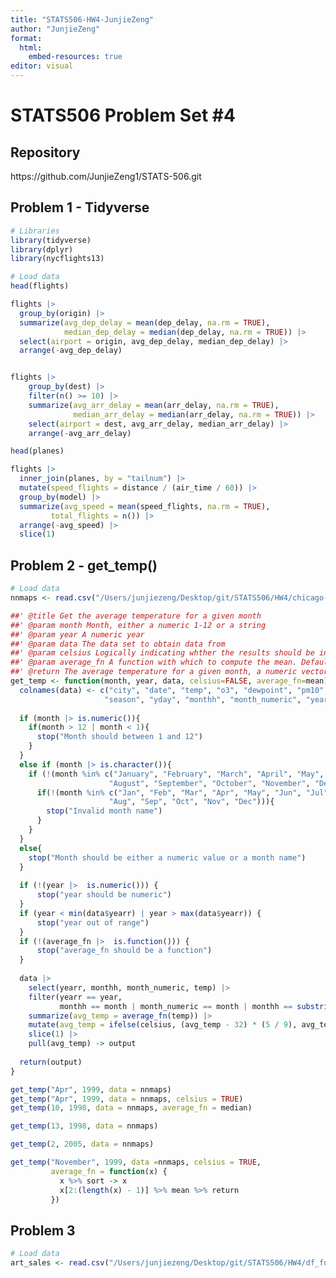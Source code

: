 ```yaml
---
title: "STATS506-HW4-JunjieZeng"
author: "JunjieZeng"
format: 
  html:
    embed-resources: true
editor: visual
---
```

 
# STATS506 Problem Set #4

## Repository

https://github.com/JunjieZeng1/STATS-506.git

## Problem 1 - Tidyverse

```r
# Libraries
library(tidyverse)
library(dplyr)
library(nycflights13)
```

```r
# Load data
head(flights)

flights |> 
  group_by(origin) |> 
  summarize(avg_dep_delay = mean(dep_delay, na.rm = TRUE), 
            median_dep_delay = median(dep_delay, na.rm = TRUE)) |> 
  select(airport = origin, avg_dep_delay, median_dep_delay) |> 
  arrange(-avg_dep_delay) 


flights |> 
    group_by(dest) |> 
    filter(n() >= 10) |> 
    summarize(avg_arr_delay = mean(arr_delay, na.rm = TRUE), 
              median_arr_delay = median(arr_delay, na.rm = TRUE)) |> 
    select(airport = dest, avg_arr_delay, median_arr_delay) |> 
    arrange(-avg_arr_delay) 
```

```r
head(planes)

flights |> 
  inner_join(planes, by = "tailnum") |> 
  mutate(speed_flights = distance / (air_time / 60)) |> 
  group_by(model) |> 
  summarize(avg_speed = mean(speed_flights, na.rm = TRUE), 
         total_flights = n()) |> 
  arrange(-avg_speed) |> 
  slice(1)
```

## Problem 2 - get_temp()

```r
# Load data
nnmaps <- read.csv("/Users/junjiezeng/Desktop/git/STATS506/HW4/chicago-nmmaps.csv")
```


```r
##' @title Get the average temperature for a given month
##' @param month Month, either a numeric 1-12 or a string
##' @param year A numeric year
##' @param data The data set to obtain data from
##' @param celsius Logically indicating whther the results should be in celsius. Default FALSE.
##' @param average_fn A function with which to compute the mean. Default is mean.
##' @return The average temperature for a given month, a numeric vector of length 1
get_temp <- function(month, year, data, celsius=FALSE, average_fn=mean){
  colnames(data) <- c("city", "date", "temp", "o3", "dewpoint", "pm10", 
                     "season", "yday", "monthh", "month_numeric", "yearr")
  
  if (month |> is.numeric()){
    if(month > 12 | month < 1){
      stop("Month should between 1 and 12")
    }
  }
  else if (month |> is.character()){
    if (!(month %in% c("January", "February", "March", "April", "May", "June", "July",
                      "August", "September", "October", "November", "December"))){
      if(!(month %in% c("Jan", "Feb", "Mar", "Apr", "May", "Jun", "Jul",
                      "Aug", "Sep", "Oct", "Nov", "Dec"))){
        stop("Invalid month name")
      }
    }
  }
  else{
    stop("Month should be either a numeric value or a month name")
  }
  
  if (!(year |>  is.numeric())) {
      stop("year should be numeric")
  }
  if (year < min(data$yearr) | year > max(data$yearr)) {
      stop("year out of range")
  }
  if (!(average_fn |>  is.function())) {
      stop("average_fn should be a function")
  }
  
  data |> 
    select(yearr, monthh, month_numeric, temp) |> 
    filter(yearr == year, 
           monthh == month | month_numeric == month | monthh == substring(month, 1, 3)) |> 
    summarize(avg_temp = average_fn(temp)) |> 
    mutate(avg_temp = ifelse(celsius, (avg_temp - 32) * (5 / 9), avg_temp)) |> 
    slice(1) |> 
    pull(avg_temp) -> output
  
  return(output)
}
```

```r
get_temp("Apr", 1999, data = nnmaps)
get_temp("Apr", 1999, data = nnmaps, celsius = TRUE)
get_temp(10, 1998, data = nnmaps, average_fn = median)
```
```r
get_temp(13, 1998, data = nnmaps)
```
```r
get_temp(2, 2005, data = nnmaps)
```
```r
get_temp("November", 1999, data =nnmaps, celsius = TRUE,
         average_fn = function(x) {
           x %>% sort -> x
           x[2:(length(x) - 1)] %>% mean %>% return
         })
```

## Problem 3
```r
# Load data
art_sales <- read.csv("/Users/junjiezeng/Desktop/git/STATS506/HW4/df_for_ml_improved_new_market.csv")
```




